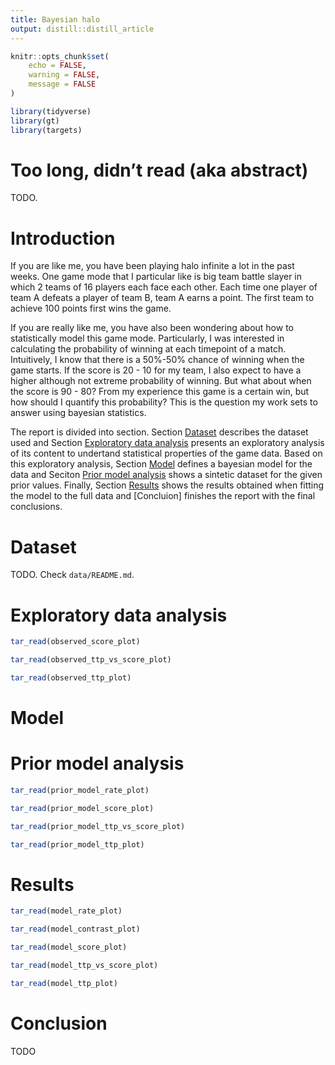 ```yaml
---
title: Bayesian halo
output: distill::distill_article
---
```


```r
knitr::opts_chunk$set(
    echo = FALSE,
    warning = FALSE,
    message = FALSE
)
```

```r
library(tidyverse)
library(gt)
library(targets)
```

# Too long, didn't read (aka abstract)

TODO.

# Introduction

If you are like me, you have been playing halo infinite a lot in the past weeks. One game mode that I particular like is big team battle slayer in which 2 teams of 16 players each face each other. Each time one player of team A defeats a player of team B, team A earns a point. The first team to achieve 100 points first wins the game.

If you are really like me, you have also been wondering about how to statistically model this game mode. Particularly, I was interested in calculating the probability of winning at each timepoint of a match. Intuitively, I know that there is a 50%-50% chance of winning when the game starts. If the score is 20 - 10 for my team, I also expect to have a higher although not extreme probability of winning. But what about when the score is 90 - 80? From my experience this game is a certain win, but how should I quantify this probability? This is the question my work sets to answer using bayesian statistics.

The report is divided into section. Section [Dataset] describes the dataset used and Section [Exploratory data analysis] presents an exploratory analysis of its content to undertand statistical properties of the game data. Based on this exploratory analysis, Section [Model] defines a bayesian model for the data and Seciton [Prior model analysis] shows a sintetic dataset for the given prior values. Finally, Section [Results] shows the results obtained when fitting the model to the full data and [Concluion] finishes the report with the final conclusions.

# Dataset

TODO. Check `data/README.md`.

# Exploratory data analysis

```r
tar_read(observed_score_plot)
```

```r
tar_read(observed_ttp_vs_score_plot)
```

```r
tar_read(observed_ttp_plot)
```

# Model

\begin{align}
\text{mean rate of rates} &= \frac{\text{max score}}{2 / 3 \cdot \text{max duration}}
= \frac{100 \text{ points}}{10 \text{ minutes}} \\
\text{rate of rates} &= \frac{1}{\text{mean rate of rates}} \\
\\
\text{rate}^{\text{blue}} &\sim \text{Exponential}(\text{rate of rates}) \\
\text{rate}^{\text{red}} &\sim \text{Exponential}(\text{rate of rates}) \\
\\
\text{ttp}^{\text{blue}}_i &= \text{time}^{\text{blue}}_i - \text{time}^{\text{blue}}_{i-1} \\
\text{ttp}^{\text{red}}_i &= \text{time}^{\text{red}}_i - \text{time}^{\text{red}}_{i-1} \\
\\
\text{ttp}^{\text{blue}}_i &\sim \text{Exponential}(\text{rate}^{\text{blue}}) \\
\text{ttp}^{\text{red}}_i &\sim \text{Exponential}(\text{rate}^{\text{red}})
\end{align}

# Prior model analysis

```r
tar_read(prior_model_rate_plot)
```

```r
tar_read(prior_model_score_plot)
```

```r
tar_read(prior_model_ttp_vs_score_plot)
```

```r
tar_read(prior_model_ttp_plot)
```

# Results

```r
tar_read(model_rate_plot)
```

```r
tar_read(model_contrast_plot)
```

```r
tar_read(model_score_plot)
```

```r
tar_read(model_ttp_vs_score_plot)
```

```r
tar_read(model_ttp_plot)
```

# Conclusion

TODO
